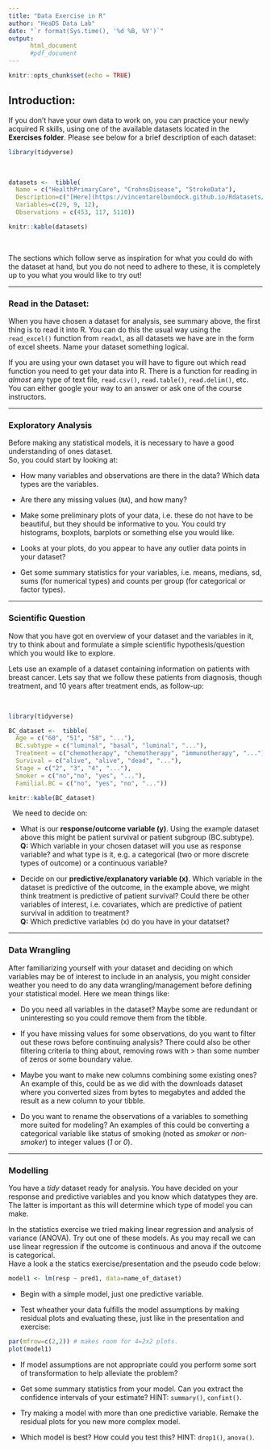 ```yaml
---
title: "Data Exercise in R"
author: "HeaDS Data Lab"
date: "`r format(Sys.time(), '%d %B, %Y')`"
output: 
      html_document
      #pdf_document
---
```


```r
knitr::opts_chunk$set(echo = TRUE)
```

## Introduction:

If you don't have your own data to work on, you can practice your newly acquired R skills, using one of the available datasets located in the **Exercises folder**. Please see below for a brief description of each dataset:

```r
library(tidyverse)
```

&nbsp;

```r

datasets <-  tibble(
  Name = c("HealthPrimaryCare", "CrohnsDisease", "StrokeData"),
  Description=c("[Here](https://vincentarelbundock.github.io/Rdatasets/doc/mosaicData/HELPrct.html)", "[Here](https://vincentarelbundock.github.io/Rdatasets/doc/robustbase/CrohnD.html)", "[Here](https://www.kaggle.com/datasets/fedesoriano/stroke-prediction-dataset)"),
  Variables=c(29, 9, 12),
  Observations = c(453, 117, 5110))

knitr::kable(datasets)

```

&nbsp;

The sections which follow serve as inspiration for what you could do with the dataset at hand, but you do not need to adhere to these, it is completely up to you what you would like to try out!

---

### Read in the Dataset:

When you have chosen a dataset for analysis, see summary above, the first thing is to read it into R. You can do this the usual way using the `read_excel()` function from `readxl`, as all datasets we have are in the form of excel sheets. Name your dataset something logical.   

If you are using your own dataset you will have to figure out which read function you need to get your data into R. There is a function for reading in *almost* any type of text file, `read.csv()`, `read.table()`, `read.delim()`, etc. You can either google your way to an answer or ask one of the course instructors. 

---

### Exploratory Analysis

Before making any statistical models, it is necessary to have a good understanding of ones dataset.   
So, you could start by looking at:

- How many variables and observations are there in the data? Which data types are the variables.   

- Are there any missing values (`NA`), and how many?   

- Make some preliminary plots of your data, i.e. these do not have to be beautiful, but they should be informative to you. You could try histograms, boxplots, barplots or something else you would like.   

- Looks at your plots, do you appear to have any outlier data points in your dataset?   

- Get some summary statistics for your variables, i.e. means, medians, sd, sums (for numerical types) and counts per group (for categorical or factor types).


---

### Scientific Question

Now that you have got en overview of your dataset and the variables in it, try to think about and formulate a simple scientific hypothesis/question which you would like to explore. 

Lets use an example of a dataset containing information on patients with breast cancer. Lets say that we follow these patients from diagnosis, though treatment, and 10 years after treatment ends, as follow-up:   

&nbsp;

```r
library(tidyverse)

BC_dataset <-  tibble(
  Age = c("60", "51", "58", "..."),
  BC.subtype = c("luminal", "basal", "luminal", "..."),
  Treatment = c("chemotherapy", "chemotherapy", "immunotherapy", "..."),
  Survival = c("alive", "alive", "dead", "..."),
  Stage = c("2", "3", "4", "..."),
  Smoker = c("no","no", "yes", "..."),
  Familial.BC = c("no", "yes", "no", "..."))

knitr::kable(BC_dataset)
```


&nbsp;
We need to decide on:


- What is our **response/outcome variable (y)**. Using the example dataset above this might be patient survival or patient subgroup (BC.subtype).   
**Q:** Which variable in your chosen dataset will you use as response variable? and what type is it, e.g. a categorical (two or more discrete types of outcome) or a continuous variable?   

- Decide on our **predictive/explanatory variable (x)**. Which variable in the dataset is predictive of the outcome, in the example above, we might think treatment is predictive of patient survival? Could there be other variables of interest, i.e. covariates, which are predictive of patient survival in addition to treatment?   
**Q:** Which predictive variables (x) do you have in your datatset?

---

### Data Wrangling

After familiarizing yourself with your dataset and deciding on which variables may be of interest to include in an analysis, you might consider weather you need to do any data wrangling/management before defining your statistical model. Here we mean things like:

- Do you need all variables in the dataset? Maybe some are redundant or uninteresting so you could remove them from the tibble.   

- If you have missing values for some observations, do you want to filter out these rows before continuing analysis? There could also be other filtering criteria to thing about, removing rows with > than some number of zeros or some boundary value.   

- Maybe you want to make new columns combining some existing ones? An example of this, could be as we did with the downloads dataset where you converted sizes from bytes to megabytes and added the result as a new column to your tibble.   

- Do you want to rename the observations of a variables to something more suited for modeling? An examples of this could be converting a categorical variable like status of smoking (noted as _smoker_ or _non-smoker_) to integer values (_1_ or _0_).

---

### Modelling

You have a *tidy* dataset ready for analysis. You have decided on your response and predictive variables and you know which datatypes they are. The latter is important as this will determine which type of model you can make.  

In the statistics exercise we tried making linear regression and analysis of variance (ANOVA). Try out one of these models. As you may recall we can use linear regression if the outcome is continuous and anova if the outcome is categorical.   
Have a look a the statics exercise/presentation and the pseudo code below:

```r
model1 <- lm(resp ~ pred1, data=name_of_dataset)
```

- Begin with a simple model, just one predictive variable.   

- Test wheather your data fulfills the model assumptions by making residual plots and evaluating these, just like in the presentation and exercise:
```r
par(mfrow=c(2,2)) # makes room for 4=2x2 plots.
plot(model1)
```

- If model assumptions are not appropriate could you perform some sort of transformation to help alleviate the problem?   

- Get some summary statistics from your model. Can you extract the confidence intervals of your estimate? HINT: `summary()`, `confint()`.     

- Try making a model with more than one predictive variable. Remake the residual plots for you new more complex model.   

- Which model is best? How could you test this? HINT: `drop1()`, `anova()`.   
